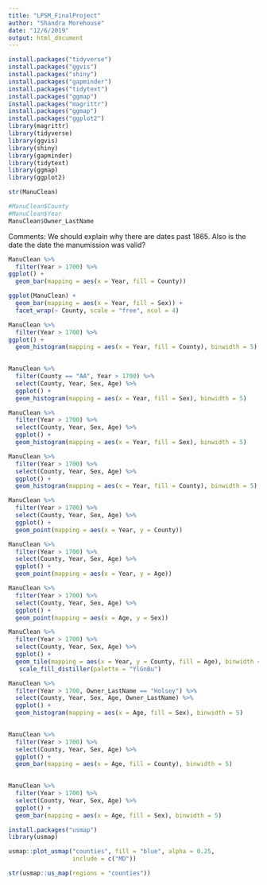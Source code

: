 ```yaml
---
title: "LPSM_FinalProject"
author: "Shandra Morehouse"
date: "12/6/2019"
output: html_document
---
```


```r
install.packages("tidyverse")
install.packages("ggvis")
install.packages("shiny")
install.packages("gapminder")
install.packages("tidytext")
install.packages("ggmap")
install.packages("magrittr")
install.packages("ggmap")
install.packages("ggplot2")
library(magrittr)
library(tidyverse)
library(ggvis)
library(shiny)
library(gapminder)
library(tidytext)
library(ggmap)
library(ggplot2)
```
```r
str(ManuClean)
```
```r
#ManuClean$County
#ManuClean$Year
ManuClean$Owner_LastName
```
 
 Comments: We should explain why there are dates past 1865. Also is the date the date the manumission was valid? 


```r
ManuClean %>%
  filter(Year > 1700) %>%
ggplot() +
  geom_bar(mapping = aes(x = Year, fill = County))
```


```r
ggplot(ManuClean) +
  geom_bar(mapping = aes(x = Year, fill = Sex)) +
  facet_wrap(~ County, scale = "free", ncol = 4)
```

```r
ManuClean %>%
  filter(Year > 1700) %>%
ggplot() +
  geom_histogram(mapping = aes(x = Year, fill = County), binwidth = 5)
  
```
```r
ManuClean %>%
  filter(County == "AA", Year > 1700) %>%
  select(County, Year, Sex, Age) %>%
  ggplot() +
  geom_histogram(mapping = aes(x = Year, fill = Sex), binwidth = 5)
```

```r
ManuClean %>%
  filter(Year > 1700) %>%
  select(County, Year, Sex, Age) %>%
  ggplot() +
  geom_histogram(mapping = aes(x = Year, fill = Sex), binwidth = 5)
```

```r
ManuClean %>%
  filter(Year > 1700) %>%
  select(County, Year, Sex, Age) %>%
  ggplot() +
  geom_histogram(mapping = aes(x = Year, fill = County), binwidth = 5)
```
```r
ManuClean %>%
  filter(Year > 1700) %>%
  select(County, Year, Sex, Age) %>%
  ggplot() +
  geom_point(mapping = aes(x = Year, y = County))
```

```r
ManuClean %>%
  filter(Year > 1700) %>%
  select(County, Year, Sex, Age) %>%
  ggplot() +
  geom_point(mapping = aes(x = Year, y = Age))
```

```r
ManuClean %>%
  filter(Year > 1700) %>%
  select(County, Year, Sex, Age) %>%
  ggplot() +
  geom_point(mapping = aes(x = Age, y = Sex))
```

```r
ManuClean %>%
  filter(Year > 1700) %>%
  select(County, Year, Sex, Age) %>%
  ggplot() +
  geom_tile(mapping = aes(x = Year, y = County, fill = Age), binwidth = 5) +
   scale_fill_distiller(palette = "YlGnBu")
```

```r
ManuClean %>%
  filter(Year > 1700, Owner_LastName == "Holsey") %>%
  select(County, Year, Sex, Age, Owner_LastName) %>%
  ggplot() +
  geom_histogram(mapping = aes(x = Age, fill = Sex), binwidth = 5) 
  
```

```r
ManuClean %>%
  filter(Year > 1700) %>%
  select(County, Year, Sex, Age) %>%
  ggplot() +
  geom_bar(mapping = aes(x = Age, fill = County), binwidth = 5) 
   
```
```r
ManuClean %>%
  filter(Year > 1700) %>%
  select(County, Year, Sex, Age) %>%
  ggplot() +
  geom_bar(mapping = aes(x = Age, fill = Sex), binwidth = 5) 
```

```r
install.packages("usmap")
library(usmap)
```
```r
usmap::plot_usmap("counties", fill = "blue", alpha = 0.25,
                  include = c("MD"))
```




```r
str(usmap::us_map(regions = "counties"))
```

```r


```

